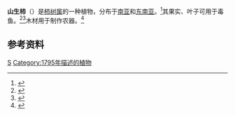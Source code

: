 {{not|山柿}}
{{Speciesbox
| image = Fruits of Diospyros montana DSCN1018.jpg
| genus = Diospyros
| species = montana
| authority = Roxb.
}}

'''山生柿'''（{{lang-xm|Diospyros montana}}）是[[柿树属|柿树属]]的一种植物，分布于[[南亚|南亚]]和[[东南亚|东南亚]]。<ref>{{Cite web|title=''Diospyros montana'' Roxb.|url=http://powo.science.kew.org/taxon/urn:lsid:ipni.org:names:322732-1|accessdate=2021-03-06|work=Plants of the World Online|publisher=Kew Science|archive-date=2019-07-31|archive-url=https://web.archive.org/web/20190731001048/http://powo.science.kew.org/taxon/urn:lsid:ipni.org:names:322732-1|dead-url=no}}</ref>其果实、叶子可用于毒鱼。<ref>{{Cite journal|title=''Diospyros'' species in Thailand: Their distribution, fruit morphology and uses|url=https://www.jstor.org/stable/4256110|last=Utsunomiya|first=Naoki|last2=Subhadrabandhu|first2=Suranant|date=1998|journal=Economic Botany|issue=4|volume=52|pages=343–351|issn=0013-0001|last3=Yonemori|first3=Keizo|last4=Oshida|first4=Masayoshi|last5=Kanzaki|first5=Shinya|last6=Nakatsubo|first6=Fumiaki|last7=Sugiura|first7=Akira}}</ref><ref>{{Cite journal|title=Toxicity study of ''Diospyros montana'' in juvenile zebra fish|author=Shridhar, N.B.; Santhosh, Kumar C.N.; Ambika, Das; Arun, Raj G.R.|url=http://www.ijpt.org/downnloadrequest/NTlrYWxhaQ==|journal=International Journal of Pharmacology & Toxicology Science|issue=2|year=2014|volume=4|page=129-131|access-date=2021-03-07|archive-date=2020-07-13|archive-url=https://web.archive.org/web/20200713104312/http://www.ijpt.org/downnloadrequest/NTlrYWxhaQ==|dead-url=no}}</ref>木材用于制作农器。<ref>{{Cite web|title=''Diospyros montana'' Roxb.|url=https://indiabiodiversity.org/species/show/31276|accessdate=2021-03-06|work=India Biodiversity Portal|archive-date=2017-10-04|archive-url=https://web.archive.org/web/20171004171109/http://indiabiodiversity.org/species/show/31276|dead-url=no}}</ref>

== 参考资料 ==
<references />

{{Taxonbar}}

[[Category:柿树属|S]]
[[Category:1795年描述的植物|Category:1795年描述的植物]]